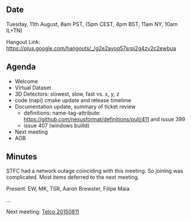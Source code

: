 ==Date==

Tuesday, 11th August, 8am PST, (5pm CEST, 4pm BST, 11am NY, 10am IL+TN)

Hangout Link: https://plus.google.com/hangouts/_/g2e2ayoq57srpi2g4zv2c2ewbua

==Agenda==

* Welcome
* Virtual Dataset
* 3D Detectors: slowest, slow, fast vs. x, y, z
* code (napi) cmake update and release timelime
* Documentation update, summary of ticket review
** definitions: name-tag-attribute: https://github.com/nexusformat/definitions/pull/411 and issue 399
** issue 407 (windows builld) 
* Next meeting
* AOB

==Minutes==

STFC had a network outage coinciding with this meeting. So joining was complicated. Most items deferred to the next meeting.

Present: EW, MK, TSR, Aaron Brewster, Filipe Maia

...

Next meeting: [[Telco 20150811]]